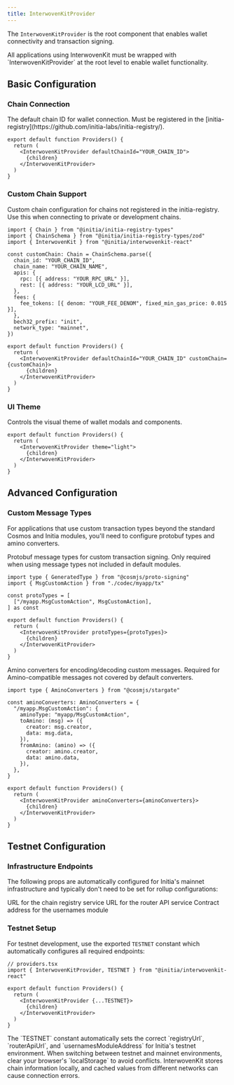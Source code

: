 ```yaml
---
title: InterwovenKitProvider
---
```


The `InterwovenKitProvider` is the root component that enables wallet connectivity and transaction signing.

<Info>
  All applications using InterwovenKit must be wrapped with `InterwovenKitProvider` at the root level to enable wallet functionality.
</Info>

## Basic Configuration

### Chain Connection

<ParamField path="defaultChainId" type="string" default="interwoven-1">
  The default chain ID for wallet connection. Must be registered in the [initia-registry](https://github.com/initia-labs/initia-registry/).
</ParamField>

```tsx
export default function Providers() {
  return (
    <InterwovenKitProvider defaultChainId="YOUR_CHAIN_ID">
      {children}
    </InterwovenKitProvider>
  )
}
```

### Custom Chain Support

<ParamField path="customChain" type="Chain">
  Custom chain configuration for chains not registered in the initia-registry. Use this when connecting to private or development chains.
</ParamField>

```tsx
import { Chain } from "@initia/initia-registry-types"
import { ChainSchema } from "@initia/initia-registry-types/zod"
import { InterwovenKit } from "@initia/interwovenkit-react"

const customChain: Chain = ChainSchema.parse({
  chain_id: "YOUR_CHAIN_ID",
  chain_name: "YOUR_CHAIN_NAME",
  apis: {
    rpc: [{ address: "YOUR_RPC_URL" }],
    rest: [{ address: "YOUR_LCD_URL" }],
  },
  fees: {
    fee_tokens: [{ denom: "YOUR_FEE_DENOM", fixed_min_gas_price: 0.015 }],
  },
  bech32_prefix: "init",
  network_type: "mainnet",
})

export default function Providers() {
  return (
    <InterwovenKitProvider defaultChainId="YOUR_CHAIN_ID" customChain={customChain}>
      {children}
    </InterwovenKitProvider>
  )
}
```

### UI Theme

<ParamField path="theme" type='"light" | "dark"' default="dark">
  Controls the visual theme of wallet modals and components.
</ParamField>

```tsx
export default function Providers() {
  return (
    <InterwovenKitProvider theme="light">
      {children}
    </InterwovenKitProvider>
  )
}
```

## Advanced Configuration

### Custom Message Types

For applications that use custom transaction types beyond the standard Cosmos and Initia modules, you'll need to configure protobuf types and amino converters.

<ParamField path="protoTypes" type="Iterable<[string, GeneratedType]>">
  Protobuf message types for custom transaction signing. Only required when using message types not included in default modules.
</ParamField>

```tsx
import type { GeneratedType } from "@cosmjs/proto-signing"
import { MsgCustomAction } from "./codec/myapp/tx"

const protoTypes = [
  ["/myapp.MsgCustomAction", MsgCustomAction],
] as const

export default function Providers() {
  return (
    <InterwovenKitProvider protoTypes={protoTypes}>
      {children}
    </InterwovenKitProvider>
  )
}
```

<ParamField path="aminoConverters" type="AminoConverters">
  Amino converters for encoding/decoding custom messages. Required for Amino-compatible messages not covered by default converters.
</ParamField>

```tsx
import type { AminoConverters } from "@cosmjs/stargate"

const aminoConverters: AminoConverters = {
  "/myapp.MsgCustomAction": {
    aminoType: "myapp/MsgCustomAction",
    toAmino: (msg) => ({
      creator: msg.creator,
      data: msg.data,
    }),
    fromAmino: (amino) => ({
      creator: amino.creator,
      data: amino.data,
    }),
  },
}

export default function Providers() {
  return (
    <InterwovenKitProvider aminoConverters={aminoConverters}>
      {children}
    </InterwovenKitProvider>
  )
}
```

## Testnet Configuration

### Infrastructure Endpoints

The following props are automatically configured for Initia's mainnet infrastructure and typically don't need to be set for rollup configurations:

<ParamField path="registryUrl" type="string">
  URL for the chain registry service
</ParamField>

<ParamField path="routerApiUrl" type="string">
  URL for the router API service
</ParamField>

<ParamField path="usernamesModuleAddress" type="string">
  Contract address for the usernames module
</ParamField>

### Testnet Setup

For testnet development, use the exported `TESTNET` constant which automatically configures all required endpoints:

```tsx
// providers.tsx
import { InterwovenKitProvider, TESTNET } from "@initia/interwovenkit-react"

export default function Providers() {
  return (
    <InterwovenKitProvider {...TESTNET}>
      {children}
    </InterwovenKitProvider>
  )
}
```

<Tip>
  The `TESTNET` constant automatically sets the correct `registryUrl`, `routerApiUrl`, and `usernamesModuleAddress` for Initia's testnet environment.
</Tip>

<Warning>
  When switching between testnet and mainnet environments, clear your browser's `localStorage` to avoid conflicts. InterwovenKit stores chain information locally, and cached values from different networks can cause connection errors.
</Warning>